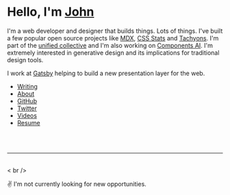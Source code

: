 
# Hello, I'm [John](/about)

I'm a web developer and designer that builds things. Lots of things.
I've built a few popular open source projects like [MDX](https://mdxjs.com),
[CSS Stats](https://cssstats.com) and [Tachyons](https://tachyons.io).
I'm part of the [unified collective](https://unifiedjs.com) and
I'm also working on [Components AI](https://components.ai). I'm
extremely interested in generative design and its implications for
traditional design tools.

I work at [Gatsby](https://gatsbyjs.com) helping to build a new
presentation layer for the web.

- [Writing](/writing)
- [About](/about)
- [GitHub][gh]
- [Twitter][tw]
- [Videos](/videos)
- [Resume](/resume)

<br /><br />

---

<br />< br />

✌️ I'm not currently looking for new opportunities.

[gh]: https://github.com/johno
[tw]: https://twitter.com/4lpine
